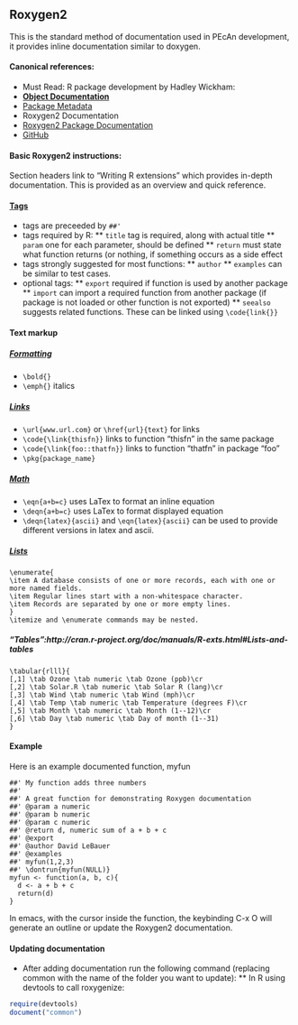 ## Roxygen2

This is the standard method of documentation used in PEcAn development, it provides inline documentation similar to doxygen.

#### Canonical references:

* Must Read: R package development by Hadley Wickham:
 * [**Object Documentation**](http://r-pkgs.had.co.nz/man.html)  
 * [Package Metadata](http://r-pkgs.had.co.nz/description.html) 
* Roxygen2 Documentation 
 * [Roxygen2 Package Documentation](http://cran.r-project.org/web/packages/roxygen2/roxygen2.pdf)
 * [GitHub](https://github.com/klutometis/roxygen)

#### Basic Roxygen2 instructions:

Section headers link to "Writing R extensions" which provides in-depth documentation. This is provided as an overview and quick reference.

#### [Tags](http://cran.r-project.org/doc/manuals/R-exts.html#Documenting-functions)

* tags are preceeded by `##'`
* tags required by R:
** `title` tag is required, along with actual title 
** `param` one for each parameter, should be defined
** `return` must state what function returns (or nothing, if something occurs as a side effect
* tags strongly suggested for most functions:
** `author`
** `examples` can be similar to test cases.
* optional tags:
** `export` required if function is used by another package
** `import` can import a required function from another package (if package is not loaded or other function is not exported)
** `seealso` suggests related functions. These can be linked using `\code{link{}}`  

#### Text markup

##### [Formatting](http://cran.r-project.org/doc/manuals/R-exts.html#Marking-text)

* `\bold{}`
* `\emph{}` italics


##### [Links](http://cran.r-project.org/doc/manuals/R-exts.html#Marking-text)

* `\url{www.url.com}` or `\href{url}{text}` for links
* `\code{\link{thisfn}}` links to function "thisfn" in the same package
* `\code{\link{foo::thatfn}}` links to function "thatfn" in package "foo"
* `\pkg{package_name}`

##### [Math](http://cran.r-project.org/doc/manuals/R-exts.html#Mathematics)

* `\eqn{a+b=c}` uses LaTex to format an inline equation
* `\deqn{a+b=c}` uses LaTex to format displayed equation
* `\deqn{latex}{ascii}` and `\eqn{latex}{ascii}` can be used to provide different versions in latex and ascii. 

##### [Lists](http://cran.r-project.org/doc/manuals/R-exts.html#Lists-and-tables)

```
\enumerate{
\item A database consists of one or more records, each with one or
more named fields.
\item Regular lines start with a non-whitespace character.
\item Records are separated by one or more empty lines.
}
\itemize and \enumerate commands may be nested.
```

##### "Tables":http://cran.r-project.org/doc/manuals/R-exts.html#Lists-and-tables

```
\tabular{rlll}{
[,1] \tab Ozone \tab numeric \tab Ozone (ppb)\cr
[,2] \tab Solar.R \tab numeric \tab Solar R (lang)\cr
[,3] \tab Wind \tab numeric \tab Wind (mph)\cr
[,4] \tab Temp \tab numeric \tab Temperature (degrees F)\cr
[,5] \tab Month \tab numeric \tab Month (1--12)\cr
[,6] \tab Day \tab numeric \tab Day of month (1--31)
}
```

#### Example

Here is an example documented function, myfun

```
##' My function adds three numbers
##'
##' A great function for demonstrating Roxygen documentation
##' @param a numeric
##' @param b numeric
##' @param c numeric
##' @return d, numeric sum of a + b + c
##' @export
##' @author David LeBauer
##' @examples
##' myfun(1,2,3)
##' \dontrun{myfun(NULL)}
myfun <- function(a, b, c){
  d <- a + b + c
  return(d)
}
```

In emacs, with the cursor inside the function, the keybinding C-x O will generate an outline or update the Roxygen2 documentation. 


#### Updating documentation

* After adding documentation run the following command (replacing common with the name of the folder you want to update):
** In R using devtools to call roxygenize:

```r
require(devtools)
document("common")
```
